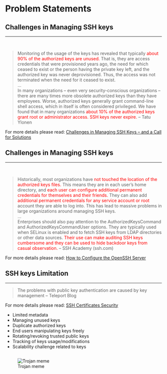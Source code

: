 # Problem Statements

## Challenges in Managing SSH keys

<hr>

<br>

:::{.custom-smaller}
>Monitoring of the usage of the keys has revealed that typically [about 90% of
the authorized keys are unused.]{style="color:red;"}
That is, they are access credentials that were provisioned years ago, the need
for which ceased to exist or the person having the private key left, and the
authorized key was never deprovisioned. Thus, the access was not terminated when
the need for it ceased to exist.\
\...\
In many organizations – even very security-conscious organizations – there are
many times more obsolete authorized keys than they have employees. Worse,
authorized keys generally grant command-line shell access, which in itself is
often considered privileged. We have found that in many organizations [about 10%
of the authorized keys grant root or administrator access. SSH keys never
expire.]{style="color:red;"}  -- Tatu Ylonen
:::

:::aside
For more details please read:
[Challenges in Managing SSH Keys – and a Call for Solutions](https://ylonen.org/papers/ssh-key-challenges.pdf){target="_blank_"}
:::

## Challenges in Managing SSH keys

<hr>

<br>

::: {.custom-smaller}
>Historically, most organizations have [not touched the location of the
authorized keys files.]{style="color:red;"} This means they are in each user's
home directory, and [each user can configure additional permanent credentials
for themselves and their friends.]{style="color:red;"} They can also add
[additional permanent credentials for any service account or
root]{style="color:red;"} account they are able to log into. This has lead to
massive problems in large organizations around managing SSH keys.\
\...\
Enterprises should also pay attention to the AuthorizedKeysCommand and
AuthorizedKeysCommandUser options. They are typically used when SELinux is
enabled and to fetch SSH keys from LDAP directories or other data sources.
[Their use can make auditing SSH keys cumbersome and they can be used to hide
backdoor keys from casual observation.]{style="color:red;"}
-- SSH Academy (ssh.com)
:::

:::aside
For more details please read: [How to Configure the OpenSSH Server](https://ssh.com/academy/ssh/sshd_config){target=_blank_}
:::

## SSH keys Limitation

<hr>

> The problems with public key authentication are caused by key management
-- Teleport Blog

:::aside
For more details please read: [SSH Certificates Security](https://goteleport.com/blog/ssh-certificates/){target=_blank_}
:::

:::{.incremental}
- Limited metadata
- Managing unused keys
- Duplicate authorized keys
- End users manipulating keys freely
- Rotating/revoking trusted public keys
- Tracking of keys usage/modifications
- Scalability challenge related to keys
:::

## {#ssh-key-mgmt-meme}

![Trojan meme](/src/images/trojan.svg){fig-align="center" #fig-trojan}

